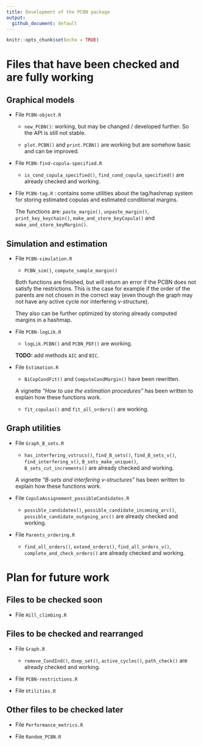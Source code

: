 ```yaml
---
title: Development of the PCBN package
output: 
  github_document: default
---
```


```r
knitr::opts_chunk$set(echo = TRUE)
```


# Files that have been checked and are fully working

## Graphical models

- File `PCBN-object.R`

   + `new_PCBN()`: working, but may be changed / developed further.
   So the API is still not stable.
   
   + `plot.PCBN()` and `print.PCBN()` are working but are somehow basic and
   can be improved.


- File `PCBN-find-copula-specified.R`

   + `is_cond_copula_specified()`, `find_cond_copula_specified()`
   are already checked and working.


- File `PCBN-tag.R` : contains some utilities about the tag/hashmap system
  for storing estimated copulas and estimated conditional margins.
  
  The functions are: `paste_margin()`, `unpaste_margin()`, `print_key_keychain()`,
  `make_and_store_keyCopula()` and `make_and_store_keyMargin()`.
  

## Simulation and estimation


- File `PCBN-simulation.R`

   + `PCBN_sim()`, `compute_sample_margin()`
   
   Both functions are finished, but will return an error if the PCBN does not
   satisfy the restrictions. This is the case for example if the order of the
   parents are not chosen in the correct way (even though the graph may not
   have any active cycle nor interfering v-structure).
   
   They also can be further optimized by storing already computed margins in
   a hashmap.


- File `PCBN-logLik.R`
   
   + `logLik.PCBN()` and `PCBN_PDF()` are working. 
   
   **TODO:** add methods `AIC` and `BIC`.


- File `Estimation.R`

  + `BiCopCondFit()` and  `ComputeCondMargin()` have been rewritten.

  A vignette _"How to use the estimation procedures"_ has been written to
  explain how these functions work.
  
  + `fit_copulas()` and `fit_all_orders()` are working.


## Graph utilities

- File `Graph_B_sets.R`
   + `has_interfering_vstrucs()`, `find_B_sets()`, `find_B_sets_v()`, 
   `find_interfering_v()`, `B_sets_make_unique()`, `B_sets_cut_increments()`
   are already checked and working.

  A vignette _"B-sets and interfering v-structures"_ has been written to
  explain how these functions work.


- File `CopulaAssignement_possibleCandidates.R`
   + `possible_candidates()`, `possible_candidate_incoming_arc()`,
   `possible_candidate_outgoing_arc()`
   are already checked and working.


- File `Parents_ordering.R`

   + `find_all_orders()`, `extend_orders()`, `find_all_orders_v()`, 
   `complete_and_check_orders()`
   are already checked and working.


# Plan for future work


## Files to be checked soon

- File `Hill_climbing.R`


## Files to be checked and rearranged

- File `Graph.R`

   + `remove_CondInd()`, `dsep_set()`, `active_cycles()`, `path_check()`
   are already checked and working.

- File `PCBN-restrictions.R`

- File `Utilities.R`


## Other files to be checked later
   
- File `Performance_metrics.R`

- File `Random_PCBN.R`

